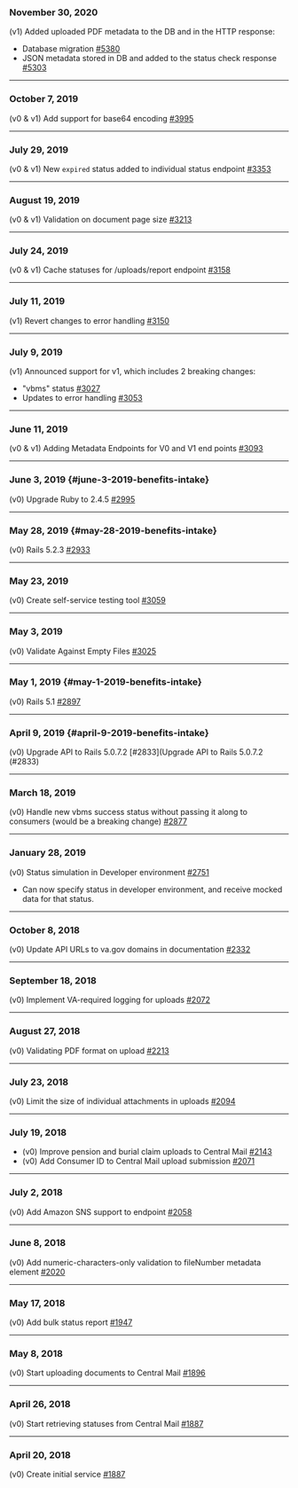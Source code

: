 ### November 30, 2020
(v1) Added uploaded PDF metadata to the DB and in the HTTP response:
* Database migration [#5380](https://github.com/department-of-veterans-affairs/vets-api/pull/5380)
* JSON metadata stored in DB and added to the status check response [#5303](https://github.com/department-of-veterans-affairs/vets-api/pull/5303)

---

### October 7, 2019
(v0 & v1) Add support for base64 encoding [#3995](https://github.com/department-of-veterans-affairs/vets-api/pull/3395)

---

### July 29, 2019
(v0 & v1) New `expired` status added to individual status endpoint [#3353](https://github.com/department-of-veterans-affairs/vets-api/pull/3353)

---

### August 19, 2019
(v0 & v1) Validation on document page size [#3213](https://github.com/department-of-veterans-affairs/vets-api/pull/3213)

---

### July 24, 2019
(v0 & v1) Cache statuses for /uploads/report endpoint [#3158](https://github.com/department-of-veterans-affairs/vets-api/pull/3158)

---

### July 11, 2019
(v1) Revert changes to error handling [#3150](https://github.com/department-of-veterans-affairs/vets-api/pull/3150)

---

### July 9, 2019
(v1) Announced support for v1, which includes 2 breaking changes:
* "vbms" status [#3027](https://github.com/department-of-veterans-affairs/vets-api/pull/3027)
* Updates to error handling [#3053](https://github.com/department-of-veterans-affairs/vets-api/pull/3053)

---

### June 11, 2019
(v0 & v1) Adding Metadata Endpoints for V0 and V1 end points [#3093](https://github.com/department-of-veterans-affairs/vets-api/pull/3093)

---

### June 3, 2019 {#june-3-2019-benefits-intake}
(v0) Upgrade Ruby to 2.4.5 [#2995](https://github.com/department-of-veterans-affairs/vets-api/pull/2995)

---

### May 28, 2019 {#may-28-2019-benefits-intake}
(v0) Rails 5.2.3 [#2933](https://github.com/department-of-veterans-affairs/vets-api/pull/2933)

---

### May 23, 2019
(v0) Create self-service testing tool [#3059](https://github.com/department-of-veterans-affairs/vets-api/pull/3059)

---

### May 3, 2019
(v0) Validate Against Empty Files [#3025](https://github.com/department-of-veterans-affairs/vets-api/pull/3025)

---

### May 1, 2019 {#may-1-2019-benefits-intake}
(v0) Rails 5.1 [#2897](https://github.com/department-of-veterans-affairs/vets-api/pull/2897)

---

### April 9, 2019 {#april-9-2019-benefits-intake}
(v0) Upgrade API to Rails 5.0.7.2 [#2833](Upgrade API to Rails 5.0.7.2 (#2833)

---

### March 18, 2019
(v0) Handle new vbms success status without passing it along to consumers (would be a breaking change) [#2877](https://github.com/department-of-veterans-affairs/vets-api/pull/2877)

---

### January 28, 2019
(v0) Status simulation in Developer environment [#2751](https://github.com/department-of-veterans-affairs/vets-api/pull/2751)
- Can now specify status in developer environment, and receive mocked data for that status.

---

### October 8, 2018
(v0) Update API URLs to va.gov domains in documentation [#2332](https://github.com/department-of-veterans-affairs/vets-api/pull/2332)

---

### September 18, 2018
(v0) Implement VA-required logging for uploads [#2072](https://github.com/department-of-veterans-affairs/vets-api/pull/2072)

---

### August 27, 2018
(v0) Validating PDF format on upload [#2213](https://github.com/department-of-veterans-affairs/vets-api/pull/2213)

---

### July 23, 2018
(v0) Limit the size of individual attachments in uploads [#2094](https://github.com/department-of-veterans-affairs/vets-api/pull/2094)

---

### July 19, 2018
* (v0) Improve pension and burial claim uploads to Central Mail [#2143](https://github.com/department-of-veterans-affairs/vets-api/pull/2143)
* (v0) Add Consumer ID to Central Mail upload submission [#2071](https://github.com/department-of-veterans-affairs/vets-api/pull/2071)

---

### July 2, 2018
(v0) Add Amazon SNS support to endpoint [#2058](https://github.com/department-of-veterans-affairs/vets-api/pull/2058)

---

### June 8, 2018
(v0) Add numeric-characters-only validation to fileNumber metadata element [#2020](https://github.com/department-of-veterans-affairs/vets-api/pull/2020)

---

### May 17, 2018
(v0) Add bulk status report [#1947](https://github.com/department-of-veterans-affairs/vets-api/pull/1947)

---

### May 8, 2018
(v0) Start uploading documents to Central Mail [#1896](https://github.com/department-of-veterans-affairs/vets-api/pull/1896)

---

### April 26, 2018
(v0) Start retrieving statuses from Central Mail [#1887](https://github.com/department-of-veterans-affairs/vets-api/pull/1887)

---

### April 20, 2018
(v0) Create initial service [#1887](https://github.com/department-of-veterans-affairs/vets-api/pull/1887)

